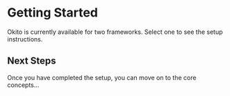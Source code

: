 

# Getting Started

Okito is currently available for two frameworks. Select one to see the setup instructions.


<FrameworkSwitcher/>


## Next Steps

Once you have completed the setup, you can move on to the core concepts...